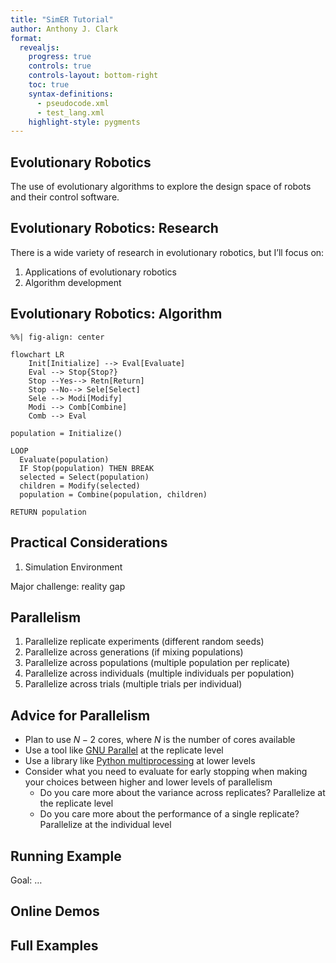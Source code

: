 ```yaml
---
title: "SimER Tutorial"
author: Anthony J. Clark
format:
  revealjs:
    progress: true
    controls: true
    controls-layout: bottom-right
    toc: true
    syntax-definitions:
      - pseudocode.xml
      - test_lang.xml
    highlight-style: pygments
---
```


## Evolutionary Robotics

The use of evolutionary algorithms to explore the design space of robots and their control software.

## Evolutionary Robotics: Research

There is a wide variety of research in evolutionary robotics, but I'll focus on:

1. Applications of evolutionary robotics
2. Algorithm development

## Evolutionary Robotics: Algorithm

```mermaid
%%| fig-align: center

flowchart LR
    Init[Initialize] --> Eval[Evaluate]
    Eval --> Stop{Stop?}
    Stop --Yes--> Retn[Return]
    Stop --No--> Sele[Select]
    Sele --> Modi[Modify]
    Modi --> Comb[Combine]
    Comb --> Eval
```

```.pseudocode
population = Initialize()

LOOP
  Evaluate(population)
  IF Stop(population) THEN BREAK
  selected = Select(population)
  children = Modify(selected)
  population = Combine(population, children)

RETURN population
```

## Practical Considerations

1. Simulation Environment

Major challenge: reality gap

## Parallelism

1. Parallelize replicate experiments (different random seeds)
2. Parallelize across generations (if mixing populations)
3. Parallelize across populations (multiple population per replicate)
4. Parallelize across individuals (multiple individuals per population)
5. Parallelize across trials (multiple trials per individual)

## Advice for Parallelism

- Plan to use $N - 2$ cores, where $N$ is the number of cores available
- Use a tool like [GNU Parallel](https://www.gnu.org/software/parallel/) at the replicate level
- Use a library like [Python multiprocessing](https://docs.python.org/3/library/multiprocessing.html) at lower levels
- Consider what you need to evaluate for early stopping when making your choices between higher and lower levels of parallelism
  - Do you care more about the variance across replicates? Parallelize at the replicate level
  - Do you care more about the performance of a single replicate? Parallelize at the individual level


## Running Example

Goal: ...

## Online Demos

## Full Examples

